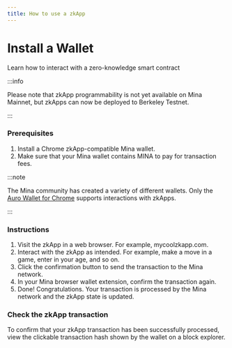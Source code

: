 ```yaml
---
title: How to use a zkApp
---
```



# Install a Wallet

<Subhead>Learn how to interact with a zero-knowledge smart contract</Subhead>

:::info

Please note that zkApp programmability is not yet available on Mina Mainnet, but zkApps can now be deployed to Berkeley Testnet.

:::

### Prerequisites

1. Install a Chrome zkApp-compatible Mina wallet.
2. Make sure that your Mina wallet contains MINA to pay for transaction fees. 

:::note

The Mina community has created a variety of different wallets. Only the [Auro Wallet for Chrome](https://www.aurowallet.com) supports interactions with zkApps.

:::

### Instructions

1. Visit the zkApp in a web browser. For example,  mycoolzkapp.com.
2. Interact with the zkApp as intended. For example, make a move in a game, enter in your age, and so on.
3. Click the confirmation button to send the transaction to the Mina network.
4. In your Mina browser wallet extension, confirm the transaction again.
5. Done! Congratulations. Your transaction is processed by the Mina network  and the zkApp state is updated.


### Check the zkApp transaction

To confirm that your zkApp transaction has been successfully processed, view the clickable transaction hash shown by the wallet on a block explorer.
